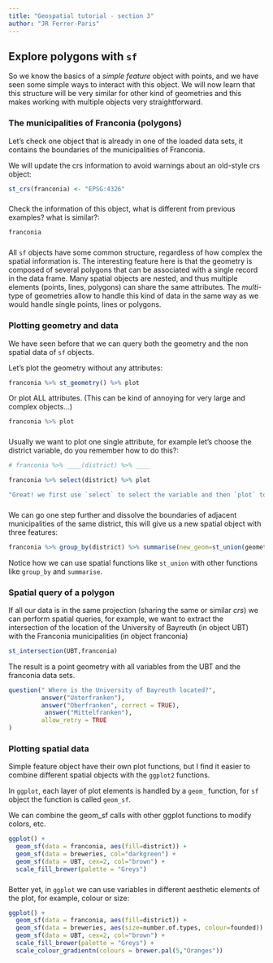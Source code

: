```yaml
---
title: "Geospatial tutorial - section 3"
author: "JR Ferrer-Paris"
---
```

## Explore polygons with `sf`

So we know the basics of a _simple feature_ object with points, and we have seen some simple ways to interact with this object.  We will now learn that this structure will be very similar for other kind of geometries and this makes working with multiple objects very straightforward.

### The municipalities of Franconia (polygons)

Let's check one object that is already in one of the loaded data sets, it contains the boundaries of the municipalities of Franconia.

We will update the crs information to avoid warnings about an old-style crs object:

```r
st_crs(franconia) <- "EPSG:4326"
```

###

Check the information of this object, what is different from previous examples? what is similar?:

```r
franconia
```

###

All `sf` objects have some common structure, regardless of how complex the spatial information is. The interesting feature here is that the geometry is composed of several polygons that can be associated with a single record in the data frame. Many spatial objects are nested, and thus multiple elements (points, lines, polygons) can share the same attributes. The _multi_-type of geometries allow to handle this kind of data in the same way as we would handle single points, lines or polygons.

### Plotting geometry and data

We have seen before that we can query both the geometry and the non spatial data of `sf` objects.

Let's plot the geometry without any attributes:

```r
franconia %>% st_geometry() %>% plot
```

Or plot ALL attributes. (This can be kind of annoying for very large and complex objects...)

```r
franconia %>% plot
```

###

Usually we want to plot one single attribute, for example let's choose the district variable, do you remember how to do this?:
```r
# franconia %>% ____(district) %>% ____
```


```r
franconia %>% select(district) %>% plot
```

```r
"Great! we first use `select` to select the variable and then `plot` to call the default plot function for `sf` objects"
```

###

We can go one step further and dissolve the boundaries of adjacent municipalities of the same district, this will give us a new spatial object with three features:

```r
franconia %>% group_by(district) %>% summarise(new_geom=st_union(geometry)) %>% plot
```

Notice how we can use spatial functions like `st_union` with other functions like `group_by` and `summarise`.

### Spatial query of a polygon

If all our data is in the same projection (sharing the same or similar _crs_) we can perform spatial queries, for example, we want to extract the intersection of the location of the University of Bayreuth (in object UBT) with the Franconia municipalities (in object franconia)

```r
st_intersection(UBT,franconia)
```

The result is a point geometry with all variables from the UBT and the franconia data sets.

```r
question(" Where is the University of Bayreuth located?",
         answer("Unterfranken"),
         answer("Oberfranken", correct = TRUE),
          answer("Mittelfranken"),
         allow_retry = TRUE
)
```

### Plotting spatial data

Simple feature object have their own plot functions, but I find it easier to combine different spatial objects with the `ggplot2` functions.

In `ggplot`, each layer of plot elements is handled by a `geom_` function, for `sf` object the function is called `geom_sf`.

We can combine the geom_sf calls with other ggplot functions to modify colors, etc.

```r
ggplot() +
  geom_sf(data = franconia, aes(fill=district)) +
  geom_sf(data = breweries, col="darkgreen") +
  geom_sf(data = UBT, cex=2, col="brown") +
  scale_fill_brewer(palette = "Greys")
```

###

Better yet, in `ggplot` we can use variables in different aesthetic elements of the plot, for example, colour or size:


```r
ggplot() +
  geom_sf(data = franconia, aes(fill=district)) +
  geom_sf(data = breweries, aes(size=number.of.types, colour=founded)) +
  geom_sf(data = UBT, cex=2, col="brown") +
  scale_fill_brewer(palette = "Greys") +
  scale_colour_gradientn(colours = brewer.pal(5,"Oranges"))
```
